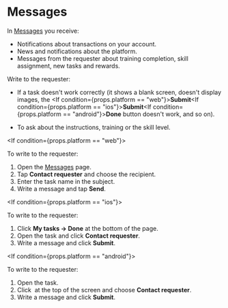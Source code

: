 
# Messages

In [Messages](http://toloka.yandex.com/messages) you receive:

- Notifications about transactions on your account.
- News and notifications about the platform.
- Messages from the requester about training completion, skill assignment, new tasks and rewards.

Write to the requester:

- If a task doesn't work correctly (it shows a blank screen, doesn't display images, the <If condition={props.platform == "web"}>**Submit**</If><If condition={props.platform == "ios"}>**Submit**</If><If condition={props.platform == "android"}>**Done**</If> button doesn't work, and so on).

- To ask about the instructions, training or the skill level.

<If condition={props.platform == "web"}>

To write to the requester:

1. Open the [Messages](http://toloka.yandex.com/messages) page.
1. Tap **Contact requester** and choose the recipient.
1. Enter the task name in the subject.
1. Write a message and tap **Send**.

</If>

<If condition={props.platform == "ios"}>

To write to the requester:

1. Click **My tasks → Done** at the bottom of the page.
1. Open the task and click **Contact requester**.
1. Write a message and click **Submit**.

</If>

<If condition={props.platform == "android"}>

To write to the requester:

1. Open the task.
1. Click <img src="1676733319521" alt="" /> at the top of the screen and choose **Contact requester**.
1. Write a message and click **Submit**.

</If>

<SupportButton/>
